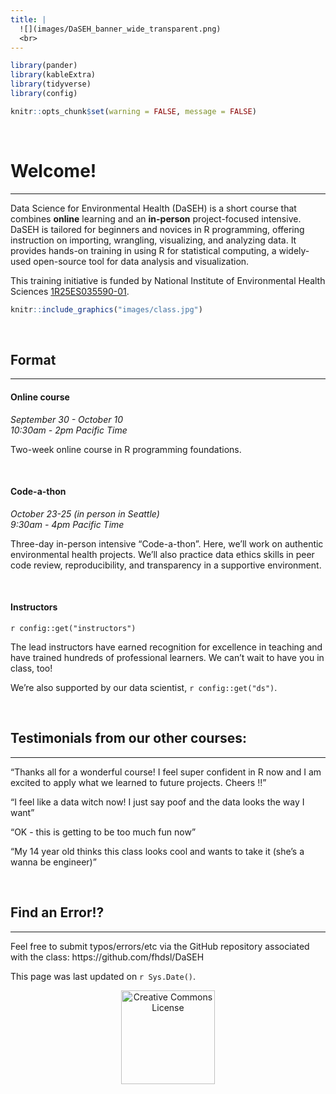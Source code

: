 ```yaml
---
title: |
  ![](images/DaSEH_banner_wide_transparent.png)
  <br>
---
```


```r
library(pander)
library(kableExtra)
library(tidyverse)
library(config)

knitr::opts_chunk$set(warning = FALSE, message = FALSE)
```


<br>

<div class="leaf"></div>
# Welcome!
***

<!-- <div class="leafshape" id="one"><br><b>Travel <br> awards <br> are available <br>for eligible participants!<br><br> -->

<!-- &emsp; Sept 30 - Oct 10 (online) &emsp; <br> Oct 23 - 25 (Seattle) <br>  -->
<!-- <a href="https://forms.gle/BNrdKJJ8PHpQtKMS8"> Applications <br> Open! </b><br></a></span> <br> </div> -->

Data Science for Environmental Health (DaSEH) is a short course that combines **online** learning and an **in-person** project-focused intensive. DaSEH is tailored for beginners and novices in R programming, offering instruction on importing, wrangling, visualizing, and analyzing data. It provides hands-on training in using R for statistical computing, a widely-used open-source tool for data analysis and visualization.

This training initiative is funded by National Institute of Environmental Health Sciences [1R25ES035590-01](https://reporter.nih.gov/search/cMEAgQFeo025gUX1DDzH9g/project-details/10746327). 

```r
knitr::include_graphics("images/class.jpg")
```

<br>

## Format
***

#### Online course

_September 30 - October 10_  
_10:30am - 2pm Pacific Time_  

Two-week online course in R programming foundations.

<br>

#### Code-a-thon

_October 23-25 (in person in Seattle)_  
_9:30am - 4pm Pacific Time_  

Three-day in-person intensive “Code-a-thon”. Here, we'll work on authentic environmental health projects. We'll also practice data ethics skills in peer code review, reproducibility, and transparency in a supportive environment. 

<br>

#### Instructors

`r config::get("instructors")`

The lead instructors have earned recognition for excellence in teaching and have trained hundreds of professional learners. We can't wait to have you in class, too!

We're also supported by our data scientist, `r config::get("ds")`.

<br>

<!-- ## Sign Up! -->
<!-- *** -->

<!-- Please apply for the Fall Session using [this form](`r config::get("register_link")`) by **August 16, 2024**.  -->

<!-- You can reach out to daseh @ fredhutch.org with any questions. -->

<!-- <br> -->

## Testimonials from our other courses:
***

"Thanks all for a wonderful course! I feel super confident in R now and I am excited to apply what we learned to future projects. Cheers !!"

"I feel like a data witch now! I just say poof and the data looks the way I want"

"OK - this is getting to be too much fun now"

"My 14 year old thinks this class looks cool and wants to take it (she's a wanna be engineer)"

<br>


## Find an Error!?
***

Feel free to submit typos/errors/etc via the GitHub repository associated with the class: 
https://github.com/fhdsl/DaSEH

This page was last updated on `r Sys.Date()`.

<p style="text-align:center;"><a rel="license" href="http://creativecommons.org/licenses/by-nc-sa/4.0/"><img alt="Creative Commons License" style="border-width:0" src="https://live.staticflickr.com/4557/26350808799_6f9c8bcaa2_b.jpg" height="150"/> </a> </p><br />




